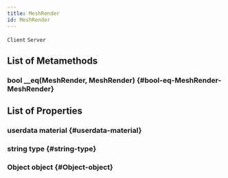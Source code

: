 ```yaml
---
title: MeshRender
id: MeshRender
---
```

`Client`
`Server`

## List of Metamethods

### bool __eq(MeshRender, MeshRender) {#bool-eq-MeshRender-MeshRender}

## List of Properties

### userdata material {#userdata-material}

### string type {#string-type}

### Object object {#Object-object}

